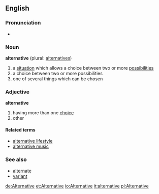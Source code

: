 ==English==
===Pronunciation===
*{{AHD|/ăl-tûr'nə-tĭv/}}

===Noun===
'''alternative''' (plural: [[alternatives]])
#a [[situation]] which allows a choice between two or more [[possibilities]]
#a choice between two or more possibilities
#one of several things which can be chosen

===Adjective===
'''alternative'''
#having more than one [[choice]]
#other

====Related terms====
*[[alternative lifestyle]]
*[[alternative music]]

===See also===
*[[alternate]]
*[[variant]]

[[de:Alternative]]
[[et:Alternative]]
[[io:Alternative]]
[[it:alternative]]
[[pl:Alternative]]